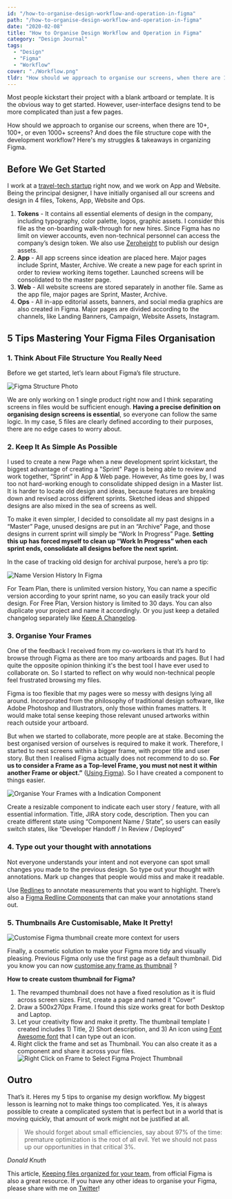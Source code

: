 ```yaml
---
id: "/how-to-organise-design-workflow-and-operation-in-figma"
path: "/how-to-organise-design-workflow-and-operation-in-figma"
date: "2020-02-08"
title: "How to Organise Design Workflow and Operation in Figma"
category: "Design Journal"
tags:
  - "Design"
  - "Figma"
  - "Workflow"
cover: "./Workflow.png"
tldr: "How should we approach to organise our screens, when there are 10+, 100+, or even 1000+? Here's my struggles & takeaways in organizing Figma. "
---
```


Most people kickstart their project with a blank artboard or template. It is the obvious way to get started. However, user-interface designs tend to be more complicated than just a few pages.

How should we approach to organise our screens, when there are 10+, 100+, or even 1000+ screens? And does the file structure cope with the development workflow? Here's my struggles & takeaways in organizing Figma.

## Before We Get Started

I work at a [travel-tech startup](https://www.hyperair.com) right now, and we work on App and Website. Being the principal designer, I have initially organised all our screens and design in 4 files, Tokens, App, Website and Ops.

1. **Tokens** - It contains all essential elements of design in the company, including typography, color palette, logos, graphic assets. I consider this file as the on-boarding walk-through for new hires. Since Figma has no limit on viewer accounts, even non-technical personnel can access the company’s design token. We also use [Zeroheight](https://zeroheight.com/055c0944d/p/68b40e) to publish our design assets.
2. **App** - All app screens since ideation are placed here. Major pages include Sprint, Master, Archive. We create a new page for each sprint in order to review working items together. Launched screens will be consolidated to the master page.
3. **Web** - All website screens are stored separately in another file. Same as the app file, major pages are Sprint, Master, Archive.
4. **Ops** - All in-app editorial assets, banners, and social media graphics are also created in Figma. Major pages are divided according to the channels, like Landing Banners, Campaign, Website Assets, Instagram.

## 5 Tips Mastering Your Figma Files Organisation

### 1. Think About File Structure You Really Need

Before we get started, let’s learn about Figma’s file structure.

![Figma Structure Photo](./figma-file-structure.png)

We are only working on 1 single product right now and I think separating screens in files would be sufficient enough. **Having a precise definition on organising design screens is essential**, so everyone can follow the same logic. In my case, 5 files are clearly defined according to their purposes, there are no edge cases to worry about.

### 2. Keep It As Simple As Possible

I used to create a new Page when a new development sprint kickstart, the biggest advantage of creating a "Sprint" Page is being able to review and work together, “Sprint” in App & Web page. However, As time goes by, I was too not hard-working enough to consolidate shipped design in a Master list. It is harder to locate old design and ideas, because features are breaking down and revised across different sprints. Sketched ideas and shipped designs are also mixed in the sea of screens as well.

To make it even simpler, I decided to consolidate all my past designs in a “Master” Page, unused designs are put in an “Archive” Page, and those designs in current sprint will simply be “Work In Progress” Page. **Setting this up has forced myself to clean up “Work In Progress” when each sprint ends, consolidate all designs before the next sprint.**

In the case of tracking old design for archival purpose, here’s a pro tip:

![Name Version History In Figma](./Name-version-history.png)

<Tip>For Team Plan, there is unlimited version history, You can name a specific version according to your sprint name, so you can easily track your old design. For Free Plan, Version history is limited to 30 days. You can also duplicate your project and name it accordingly. Or you just keep a detailed changelog separately like <a href="https://keepachangelog.com/en/1.0.0/" target="_blank">Keep A Changelog</a>.</Tip>

### 3. Organise Your Frames

One of the feedback I received from my co-workers is that it’s hard to browse through Figma as there are too many artboards and pages. But I had quite the opposite opinion thinking it's the best tool I have ever used to collaborate on. So I started to reflect on why would non-technical people feel frustrated browsing my files.

Figma is too flexible that my pages were so messy with designs lying all around. Incorporated from the philosophy of traditional design software, like Adobe Photoshop and Illustrators, only those within frames matters. It would make total sense keeping those relevant unused artworks within reach outside your artboard.

But when we started to collaborate, more people are at stake. Becoming the best organised version of ourselves is required to make it work. Therefore, I started to nest screens within a bigger frame, with proper title and user story.
But then I realised Figma actually does not recommend to do so. **For us to consider a Frame as a Top-level Frame, you must not nest it within another Frame or object.”** ([Using Figma](https://help.figma.com/hc/en-us/articles/360041539473-Frames-in-Figma)). So I have created a component to things easier.

![Organise Your Frames with a Indication Component](./Figma-Frame-Component.png)

<Tip>Create a resizable component to indicate each user story / feature, with all essential information. Title, JIRA story code, description. Then you can create different state using “Component Name / State”, so users can easily switch states, like “Developer Handoff / In Review / Deployed”</Tip>

### 4. Type out your thought with annotations

Not everyone understands your intent and not everyone can spot small changes you made to the previous design. So type out your thought with annotations. Mark up changes that people would miss and make it readable.

Use [Redlines](https://www.figma.com/c/plugin/781354942292031141/Redlines) to annotate measurements that you want to highlight. There’s also a [Figma Redline Components](https://www.figma.com/resources/assets/figma-redlines/) that can make your annotations stand out.

### 5. Thumbnails Are Customisable, Make It Pretty!

![Customise Figma thumbnail create more context for users](./Figma-Thumbnails.png)

Finally, a cosmetic solution to make your Figma more tidy and visually pleasing. Previous Figma only use the first page as a default thumbnail. Did you know you can now [customise any frame as thumbnail](https://help.figma.com/hc/en-us/articles/360038511413-Set-a-Custom-Thumbnail) ?

**How to create custom thumbnail for Figma?**

1. The revamped thumbnail does not have a fixed resolution as it is fluid across screen sizes. First, create a page and named it "Cover"
2. Draw a 500x270px Frame. I found this size works great for both Desktop and Laptop.
3. Let your creativity flow and make it pretty. The thumbnail template I created includes 1) Title, 2) Short description, and 3) An icon using [Font Awesome font](https://fontawesome.com/download) that I can type out an icon.
4. Right click the frame and set as Thumbnail. You can also create it as a component and share it across your files.
![Right Click on Frame to Select Figma Project Thumbnail](./Figma-Thumbnail-Set.png)

## Outro

That’s it. Heres my 5 tips to organise my design workflow. My biggest lesson is learning not to make things too complicated. Yes, it is always possible to create a complicated system that is perfect but in a world that is moving quickly, that amount of work might not be justified at all.

> We should forget about small efficiencies, say about 97% of the time: premature optimization is the root of all evil. Yet we should not pass up our opportunities in that critical 3%.

<cite>Donald Knuth</cite>

This article, [Keeping files organized for your team,](https://www.figma.com/best-practices/guide-to-developer-handoff/file-organization/) from official Figma is also a great resource. If you have any other ideas to organise your Figma, please share with me on [Twitter](https://www.twitter.com/desktopofsamuel)!
